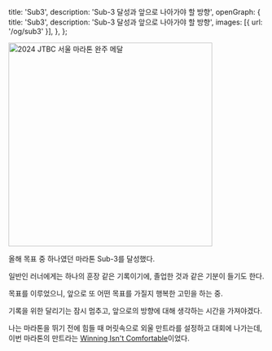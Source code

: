   title: 'Sub3',
  description: 'Sub-3 달성과 앞으로 나아가야 할 방향',
  openGraph: {
    title: 'Sub3',
    description: 'Sub-3 달성과 앞으로 나아가야 할 방향',
    images: [{ url: '/og/sub3' }],
  },
};

<Image
  src="/images/sub3/sub3.jpeg"
  alt="2024 JTBC 서울 마라톤 완주 메달"
  width="400"
  height="400"
/>

올해 목표 중 하나였던 마라톤 Sub-3를 달성했다.

일반인 러너에게는 하나의 훈장 같은 기록이기에, 졸업한 것과 같은 기분이 들기도 한다.

목표를 이루었으니, 앞으로 또 어떤 목표를 가질지 행복한 고민을 하는 중.

기록을 위한 달리기는 잠시 멈추고, 앞으로의 방향에 대해 생각하는 시간을 가져야겠다.

나는 마라톤을 뛰기 전에 힘들 때 머릿속으로 외울 만트라를 설정하고 대회에 나가는데, 이번 마라톤의 만트라는 [Winning Isn't Comfortable](https://youtu.be/qvFnf2EEd20?si=IDUS_fdj3HPBVv20)이었다.
